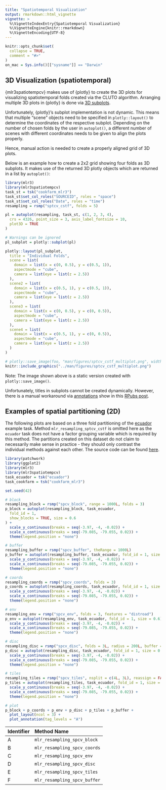 ```yaml
---
title: "Spatiotemporal Visualization"
output: rmarkdown::html_vignette
vignette: >
  %\VignetteIndexEntry{Spatiotemporal Visualization}
  %\VignetteEngine{knitr::rmarkdown}
  %\VignetteEncoding{UTF-8}
---
```


```r
knitr::opts_chunk$set(
  collapse = TRUE,
  comment = "#>"
)
on_mac = Sys.info()[["sysname"]] == "Darwin"
```

## 3D Visualization (spatiotemporal)

{mlr3spatiotempcv} makes use of {plotly} to create the 3D plots for visualizing spatiotemporal folds created via the CLUTO algorithm.
Arranging multiple 3D plots in {plotly} is done via [3D subplots](https://plotly.com/r/3d-subplots/).

Unfortunately, {plotly}'s subplot implementation is not dynamic.
This means that multiple "scene" objects need to be specified in `plotly::layout()` to determine the coordinates of the respective subplot.
Depending on the number of chosen folds by the user in `autoplot()`, a different number of scenes with different coordinates needs to be given to align the plots properly.

Hence, manual action is needed to create a properly aligned grid of 3D plots.

Below is an example how to create a 2x2 grid showing four folds as 3D subplots.
It makes use of the returned 3D plotly objects which are returned in a list by `autoplot()`:

```r
library(mlr3)
library(mlr3spatiotempcv)
task_st = tsk("cookfarm_mlr3")
task_st$set_col_roles("SOURCEID", roles = "space")
task_st$set_col_roles("Date", roles = "time")
resampling = rsmp("sptcv_cstf", folds = 5)

pl = autoplot(resampling, task_st, c(1, 2, 3, 4),
  crs = 4326, point_size = 3, axis_label_fontsize = 10,
  plot3D = TRUE
)

# Warnings can be ignored
pl_subplot = plotly::subplot(pl)

plotly::layout(pl_subplot,
  title = "Individual Folds",
  scene = list(
    domain = list(x = c(0, 0.5), y = c(0.5, 1)),
    aspectmode = "cube",
    camera = list(eye = list(z = 2.5))
  ),
  scene2 = list(
    domain = list(x = c(0.5, 1), y = c(0.5, 1)),
    aspectmode = "cube",
    camera = list(eye = list(z = 2.5))
  ),
  scene3 = list(
    domain = list(x = c(0, 0.5), y = c(0, 0.5)),
    aspectmode = "cube",
    camera = list(eye = list(z = 2.5))
  ),
  scene4 = list(
    domain = list(x = c(0.5, 1), y = c(0, 0.5)),
    aspectmode = "cube",
    camera = list(eye = list(z = 2.5))
  )
)
```

```r
# plotly::save_image(foo, "man/figures/sptcv_cstf_multiplot.png", width = 1200, height = 1200)
knitr::include_graphics("../man/figures/sptcv_cstf_multiplot.png")
```

Note: The image shown above is a static version created with `plotly::save_image()`.

Unfortunately, titles in subplots cannot be created dynamically.
However, there is a manual workaround via [annotations](https://plotly.com/r/reference/#layout-annotations) show in this [RPubs post](https://rpubs.com/bcd/subplot-titles).

## Examples of spatial partitioning (2D)

The following plots are based on a three fold partitioning of the [ecuador](https://mlr3spatiotempcv.mlr-org.com/reference/mlr_tasks_ecuador.html) example task.
Method `mlr_resampling_sptcv_cstf` is omitted here as the `ecuador` task does not have a factor grouping variable which is required by this method.
The partitions created on this dataset do not claim to necessarily make sense in practice - they should only contrast the individual methods against each other.
The source code can be found [here](https://github.com/mlr-org/mlr3spatiotempcv/blob/main/vignettes/spatiotemp-viz.Rmd).

```r
library(patchwork)
library(ggplot2)
library(mlr3)
library(mlr3spatiotempcv)
task_ecuador = tsk("ecuador")
task_cookfarm = tsk("cookfarm_mlr3")

set.seed(42)

# block
resampling_block = rsmp("spcv_block", range = 1000L, folds = 3)
p_block = autoplot(resampling_block, task_ecuador,
  fold_id = 1,
  show_blocks = TRUE, size = 0.6
) +
  scale_y_continuous(breaks = seq(-3.97, -4, -0.02)) +
  scale_x_continuous(breaks = seq(-79.085, -79.055, 0.02)) +
  theme(legend.position = "none")

# buffer
resampling_buffer = rsmp("spcv_buffer", theRange = 1000L)
p_buffer = autoplot(resampling_buffer, task_ecuador, fold_id = 1, size = 0.6) +
  scale_y_continuous(breaks = seq(-3.97, -4, -0.02)) +
  scale_x_continuous(breaks = seq(-79.085, -79.055, 0.02)) +
  theme(legend.position = "none")

# coords
resampling_coords = rsmp("spcv_coords", folds = 3)
p_coords = autoplot(resampling_coords, task_ecuador, fold_id = 1, size = 0.6) +
  scale_y_continuous(breaks = seq(-3.97, -4, -0.02)) +
  scale_x_continuous(breaks = seq(-79.085, -79.055, 0.02)) +
  theme(legend.position = "none")

# env
resampling_env = rsmp("spcv_env", folds = 3, features = "distroad")
p_env = autoplot(resampling_env, task_ecuador, fold_id = 1, size = 0.6) +
  scale_y_continuous(breaks = seq(-3.97, -4, -0.02)) +
  scale_x_continuous(breaks = seq(-79.085, -79.055, 0.02)) +
  theme(legend.position = "none")

# disc
resampling_disc = rsmp("spcv_disc", folds = 3L, radius = 200L, buffer = 200L)
p_disc = autoplot(resampling_disc, task_ecuador, fold_id = 1, size = 0.6) +
  scale_y_continuous(breaks = seq(-3.97, -4, -0.02)) +
  scale_x_continuous(breaks = seq(-79.085, -79.055, 0.02)) +
  theme(legend.position = "none")

# tiles
resampling_tiles = rsmp("spcv_tiles", nsplit = c(4L, 3L), reassign = FALSE)
p_tiles = autoplot(resampling_tiles, task_ecuador, fold_id = 1, size = 0.6) +
  scale_y_continuous(breaks = seq(-3.97, -4, -0.02)) +
  scale_x_continuous(breaks = seq(-79.085, -79.055, 0.02)) +
  theme(legend.position = "none")

# plot
p_block + p_coords + p_env + p_disc + p_tiles + p_buffer +
  plot_layout(ncol = 3) +
  plot_annotation(tag_levels = "A")
```

| Identifier | Method Name                  |
| :--------- | :--------------------------- |
| A          | `mlr_resampling_spcv_block`  |
| B          | `mlr_resampling_spcv_coords` |
| C          | `mlr_resampling_spcv_env`    |
| D          | `mlr_resampling_spcv_disc`   |
| E          | `mlr_resampling_spcv_tiles`  |
| F          | `mlr_resampling_spcv_buffer` |
